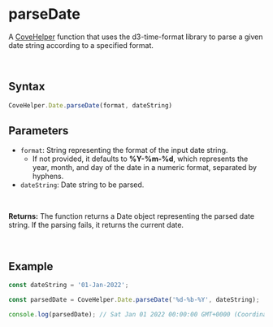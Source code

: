 
<Meta
  title="Helpers/CoveHelper/Date/parseDate"
/>

# parseDate
A [CoveHelper](./?path=/docs/helpers-covehelper-covehelper-class--docs) function that uses the d3-time-format library to parse a given date string according to a specified format.

&nbsp;
## Syntax
```js
CoveHelper.Date.parseDate(format, dateString)
```

## Parameters
- `format`: String representing the format of the input date string.
  - If not provided, it defaults to **%Y-%m-%d**, which represents the year, month, and day of the date in a numeric format, separated by hyphens.
- `dateString`: Date string to be parsed.
<br/>

**Returns:** The function returns a Date object representing the parsed date string. If the parsing fails, it returns the current date.

&nbsp;
## Example
```jsx
const dateString = '01-Jan-2022';

const parsedDate = CoveHelper.Date.parseDate('%d-%b-%Y', dateString);

console.log(parsedDate); // Sat Jan 01 2022 00:00:00 GMT+0000 (Coordinated Universal Time)
```
